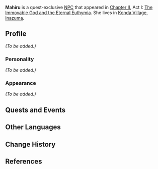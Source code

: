 {{Meta
<!-- REMOVE THIS TEMPLATE AFTER ADDING MISSING INFO -->
|missing_NPC_profile  = yes
}}
{{Character Infobox
|type             = Quest NPC
|image            = NPC Mahiru.png
|region           = Inazuma
|voiceEN          = [https://www.anneyatco.com/ Anne Yatco]<ref>Twitter: [https://twitter.com/annejyatco/status/1418017881388900357 EN VA Self Announcement]</ref>
}}
'''Mahiru''' is a quest-exclusive [[NPC]] that appeared in [[Chapter II]], Act I: [[The Immovable God and the Eternal Euthymia]]. She lives in [[Konda Village]], [[Inazuma]].

==Profile==
<!-- detailed story/lore information goes here -->
''(To be added.)''

===Personality===
''(To be added.)''

===Appearance===
''(To be added.)''

==Quests and Events==
{{Quests and Events}}

==Other Languages==
{{Other Languages
|default_hidden = 1
|en      = Mahiru
|zhs     = 真昼
|zhs_rm  = Zhēnzhòu
|zht     = 真晝
|zht_rm  = Zhēnzhòu
|ja      = 真昼
|ja_rm   = Mahiru
|ko      = 마히루
|ko_rm   = Mahiru
|es      = Mahiru
|fr      = Mahiru
|ru      = Махиру
|th      = Mahiru
|vi      = Mahiru
|de      = Mahiru
|id      = Mahiru
|pt      = Mahiru
|tr      = Mahiru
|it      = Mahiru
}}

==Change History==
{{Change History|2.0}}

==References==
{{Reflist}}